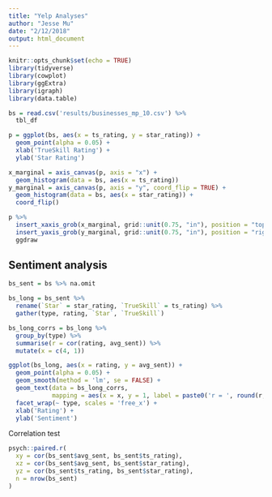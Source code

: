 ```yaml
---
title: "Yelp Analyses"
author: "Jesse Mu"
date: "2/12/2018"
output: html_document
---
```


```r
knitr::opts_chunk$set(echo = TRUE)
library(tidyverse)
library(cowplot)
library(ggExtra)
library(igraph)
library(data.table)
```

```r
bs = read.csv('results/businesses_mp_10.csv') %>%
  tbl_df
```

```r
p = ggplot(bs, aes(x = ts_rating, y = star_rating)) +
  geom_point(alpha = 0.05) +
  xlab('TrueSkill Rating') +
  ylab('Star Rating')

x_marginal = axis_canvas(p, axis = "x") +
  geom_histogram(data = bs, aes(x = ts_rating))
y_marginal = axis_canvas(p, axis = "y", coord_flip = TRUE) +
  geom_histogram(data = bs, aes(x = star_rating)) +
  coord_flip()

p %>%
  insert_xaxis_grob(x_marginal, grid::unit(0.75, "in"), position = "top") %>%
  insert_yaxis_grob(y_marginal, grid::unit(0.75, "in"), position = "right") %>%
  ggdraw
```

## Sentiment analysis

```r
bs_sent = bs %>% na.omit

bs_long = bs_sent %>%
  rename(`Star` = star_rating, `TrueSkill` = ts_rating) %>%
  gather(type, rating, `Star`, `TrueSkill`)

bs_long_corrs = bs_long %>%
  group_by(type) %>%
  summarise(r = cor(rating, avg_sent)) %>%
  mutate(x = c(4, 1))

ggplot(bs_long, aes(x = rating, y = avg_sent)) +
  geom_point(alpha = 0.05) +
  geom_smooth(method = 'lm', se = FALSE) +
  geom_text(data = bs_long_corrs,
            mapping = aes(x = x, y = 1, label = paste0('r = ', round(r, 2)))) +
  facet_wrap(~ type, scales = 'free_x') +
  xlab('Rating') +
  ylab('Sentiment')
```

Correlation test

```r
psych::paired.r(
  xy = cor(bs_sent$avg_sent, bs_sent$ts_rating),
  xz = cor(bs_sent$avg_sent, bs_sent$star_rating),
  yz = cor(bs_sent$ts_rating, bs_sent$star_rating),
  n = nrow(bs_sent)
)
```